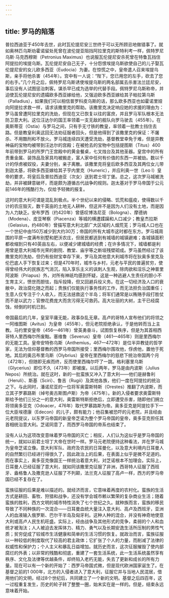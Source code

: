 ```yaml
---
---
---
```

title: 罗马的陷落
---




普拉西迪亚于450年去世，此时瓦伦提尼安三世终于可以无所顾忌地做错事了。就如奥林匹乌斯劝霍诺留处死曾在波伦提亚阻挡阿拉里克的斯特利考一样，佩特罗尼乌斯·马克西穆斯（Petronius Maximus）也说服瓦伦提尼安杀死曾在特鲁瓦挡住阿提拉的埃提乌斯。瓦伦提尼安自己无子，十分怨恨埃提乌斯欲使自己的儿子娶瓦伦提尼安的女儿欧多西亚（Eudocia）为妻。在惊慌之中，皇帝遣人召来埃提乌斯，亲手将他杀害（454年）。宫中有一人说：“陛下，您已用您的左手，砍去了您的右手。”几个月之后，佩特罗尼乌斯诱使埃提乌斯的两名部属去杀害法兰廷尼安，事后没有人试图惩治刺客。谋杀早已成为选举的代替手段。佩特罗尼乌斯称帝，并迫使瓦伦提尼安的遗孀欧多西亚嫁给他，又强迫欧多西亚嫁给其子帕拉第乌斯（Palladius），如果我们可以相信普罗科皮乌斯的话，那么欧多西亚也如霍诺里娅向阿提拉求救一样，请求该撒里克的帮助。该撒里克决定响应她的求援的理由为：罗马虽曾遭阿拉里克的洗劫，但现在又已恢复以往的富庶，并且罗马军队根本无法防卫意大利。这位汪达尔的国王率领着一支无敌的舰队向罗马驶去（455年）。在奥斯蒂亚（Ostia）与罗马之间，只有手无寸铁的教皇，率领着一批教士挡住去路。但是教皇利奥这回无法劝征服者回头，但是他得到了该撒里克的保证：不屠杀、不用酷刑和不放火。罗马城连续四天遭受洗劫，基督教堂幸免于难，但是异教神庙的宝物均被带到汪达尔的宫殿；在被抢去的宝物中包括提图斯（Titus）400年前带到罗马的所罗门王宫殿中的黄金餐桌，七叉烛台及其他圣器。皇宫中的所有贵重金属、装饰品及家具均被搬走，富人家中任何有价值的东西一并被劫。数以千计的俘虏被奴役，夫妻分别，亲子离散。该撒里克将皇后欧多西亚及其两位女儿带到迦太基，将欧多西亚嫁给其子亨内里克（Huneric），并应利奥一世（Leo Ⅰ）皇帝的要求，将皇后及普拉西迪亚（次女）送到君士坦丁堡。总之，这次罗马城被洗劫，并非被肆意破坏，而是颇为遵循古代战争的规则。迦太基对于罗马帝国于公元前146年的残酷行为，仅给予轻微的报复。

这时的意大利可谓是混乱到极点。半个世纪以来的侵略、饥荒和瘟疫，使得数以千计的农庄毁灭，数千英亩的土地无人耕种，但这并不是因为人们没有土地，而是因为人力缺乏。安布罗西（约420年）曾感叹博洛尼亚（Bologna）、摩德纳（Modena）、皮亚琴察（Piacenza）等城的横遭蹂躏和人口减少；教皇杰拉斯（Gelasius，约480年）曾描写意大利北部广大区域的人烟荒芜；罗马城人口也在一个世纪中由150万减少到大约30万；帝国的所有大城市这时都在东方。罗马城周围的平原一度满布别墅和肥沃农庄，但居民都逃到有城墙的城镇避难；各城镇面积都收缩到只有40英亩左右，以便减少建城墙的经费；在许多情况下，城墙都是利用曾是意大利城市光荣的剧院、教堂、庙宇等之断垣残壁砌成。罗马虽然经过了该撒里克的洗劫，但仍有些财宝幸存下来，罗马及其他意大利城市将在狄奥多里克及伦巴底人手下恢复过来；但是470年时，城市与乡村，元老与平民的普遍贫穷，使得曾经伟大的民族志气消沉，陷入享乐主义的讽刺人生观，除肉欲和淫乐之神普里阿波斯（Priapus）外，对所有神祇均感到怀疑，这是一种逃避人生责任的胆小不生育主义，愤世而胆怯，指斥投降，但又回避兵役义务。在这一切经济及人口的衰敝中，政治腐化随之而起；贵族们仅能执行事务性的工作，而无法担负治国重任；生意人仅专注于个人收入，而无法拯救这个半岛；将军们通常是以贿赂手段打胜仗而不是以武力；官僚花费庞大而贪污得无可救药。高大壮丽的大树，主干已经腐蚀，倾倒的时机已到。

帝国最后的几年，皇室平庸无能，政事杂乱无章。高卢的哥特人宣布他们的将领之一阿维图斯（Avitus）为皇帝（455年），但元老院拒绝承认，于是他转而当上主教。马约里安皇帝（456—461年）曾英勇奋斗，试图恢复秩序，但是为其首相西哥特人里西梅尔所废黜。塞维鲁（Severus）皇帝（461—465年）则是里西梅尔的无能工具。皇帝安特弥乌斯（Anthemius，467—472年）是位半异教徒的哲学家，无法为信仰基督教的西罗马帝国所接受；里西梅尔围攻他，俘虏他，置他于死地。其后的奥吕布里乌斯（Olybrius）皇帝在里西梅尔的慈悲下统治帝国两个月（472年），但随即无疾而终，反而使里西梅尔吓了一跳。格利塞里乌斯（Glycerius）即位不久（473年）即被废。以后两年，罗马是由内波斯（Julius Nepos）所统治。就在这时，新的一批蛮族又冲入了意大利——他们是赫鲁利（Heruli）、斯基（Sciri）、鲁吉（Rugii）及其他各族，他们一度在阿提拉的统治之下。与此同时，潘诺尼亚的一位将军奥雷斯特斯（Orestes）推翻了内波斯，而立其子罗慕路斯（绰号奥古斯图卢斯）为帝（475年）。新的入侵者要求奥雷斯特斯给予他们三分之一的意大利，奥雷斯特斯拒绝后，立即遭受杀害，随即他们拥立将领奥多亚克（Odoacer，476年）取代罗慕路斯为帝。奥多亚克是阿提拉手下一位大臣埃德康（Edecon）的儿子，颇有能力；他召集被恐吓的元老院，并且经由元老院提议，以东罗马帝国的新皇帝芝诺为整个罗马帝国的皇帝，奥多亚克担任其首相统治意大利。芝诺同意了，而西罗马帝国的帝系也结束了。

没有人认为这项改变意味着罗马帝国的灭亡；相反，人们认为这似乎是罗马帝国的统一，就如以前君士坦丁大帝在世时一样。罗马元老院便持这种看法，并在罗马城为皇帝芝诺立像。意大利军队、政府及农民的日耳曼化，以及意大利境内日耳曼人的自然繁衍已经进行得很久了，因此政治上的后果，在表面上似乎是微不足道的。而在事实上，奥多亚克像国王一样统治着意大利，对芝诺根本不加理会。实际上，日耳曼人已经征服了意大利，就如同该撒里克征服了非洲，西哥特人征服了西班牙、盎格鲁人及撒克逊人征服了不列颠，法兰克人征服了高卢一样，西方的罗马帝国已经不复存在了。

蛮族征服的后果是难以描述的。就经济而言，它意味着再度的农村化。蛮族的生活方式是耕田、畜牧、狩猎和战争，还没有学会城市赖以繁荣的复杂商业生活；随着蛮族的胜利，西方文明的城市特性消失了七个世纪之久。就种族而言，蛮族的移民导致了不同种族的一次混合——日耳曼血统大量注入意大利、高卢及西班牙，亚洲人的血液输入俄罗斯、巴尔干半岛及匈牙利。这种人种的混合，并没有神奇地使意大利或高卢人民生机旺盛。实际上，经由战争及其他形式的竞争，柔弱的个人和血统才被淘汰；人人被迫去发挥体力、精力、勇气以及长期安逸生活所压制的男性气质；贫穷促成了较城市生活健康和简单的生活习惯的恢复。就政治而言，蛮族征服以一种较低的制度取代了较高的君主政体；它扩张了个人的力量，而削减了法律的权威性和保护力；个人主义和暴乱日益增加。就历史而言，这次征服摧毁了使内部腐烂的外表；以非常的残酷和彻底，重建了一套生活系统，此一生活系统虽然享有秩序、文化及法律等优越条件，却终陷入老朽无能，失去了更新和成长的所有力量。现在可以有一个新的开始了：西罗马帝国式微，但是现代欧洲国家诞生了。在基督之前的1 000年，北方的入侵者进入了意大利，征服它并与当地人民混居，借用他们的文明，经过8个世纪后，共同建立了一个新的文明。基督之后四百年，这一过程重复发生，历史的轮子转了整整一圈，始末实在是一样的。但是，结束永远意味着开始。